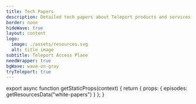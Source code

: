 ```yaml
---
title: Tech Papers
description: Detailed tech papers about Teleport products and services and the challenges facing companies trying to secure access to all environments.
border: none
hideWave: true
layout: content
logo:
  image: ./assets/resources.svg
  alt: title image
subtitle: Teleport Access Plane
needWrapper: true
bgWave: wave-on-gray
tryTeleport: true
---
```



<EpisodesList
  id="tech-paper"
  episodes={props.episodes}
  kind="techPaper"
  needSizeLimit
/>

export async function getStaticProps(context) {
  return { props: { episodes: getResourcesData("white-papers") } };
}
